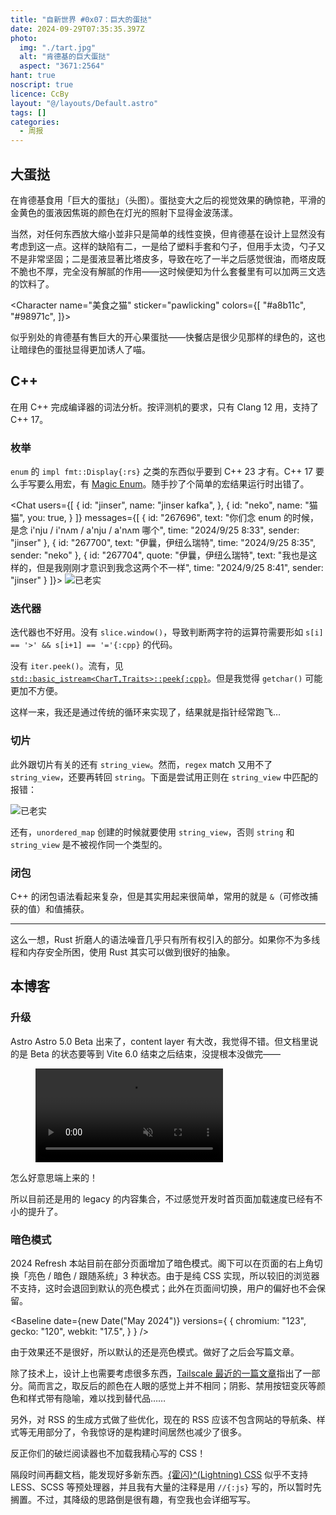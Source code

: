 ```yaml
---
title: "自新世界 #0x07：巨大的蛋挞"
date: 2024-09-29T07:35:35.397Z
photo:
  img: "./tart.jpg"
  alt: "肯德基的巨大蛋挞"
  aspect: "3671:2564"
hant: true
noscript: true
licence: CcBy
layout: "@/layouts/Default.astro"
tags: []
categories:
  - 周报
---
```


## 大蛋挞

在肯德基食用「巨大的蛋挞」（头图）。蛋挞变大之后的视觉效果的确惊艳，平滑的金黄色的蛋液因焦斑的颜色在灯光的照射下显得金波荡漾。

当然，对任何东西放大缩小並非只是简单的线性变换，但肯德基在设计上显然没有考虑到这一点。这样的缺陷有二，一是给了塑料手套和勺子，但用手太烫，勺子又不是非常坚固；二是蛋液显著比塔皮多，导致在吃了一半之后感觉很油，而塔皮既不脆也不厚，完全没有解腻的作用——这时候便知为什么套餐里有可以加两三文选的饮料了。

<Character
  name="美食之猫"
  sticker="pawlicking"
  colors={[
    "#a8b11c",
    "#98971c",
  ]}>

似乎别处的肯德基有售巨大的开心果蛋挞——快餐店是很少见那样的绿色的，这也让暗绿色的蛋挞显得更加诱人了喵。

</Character>

## C++

在用 C++ 完成编译器的词法分析。按评测机的要求，只有 Clang 12 用，支持了 C++ 17。

### 枚举

``enum`` 的 `impl fmt::Display{:rs}` 之类的东西似乎要到 C++ 23 才有。C++ 17 要么手写要么用宏，有 [Magic Enum](https://github.com/Neargye/magic_enum)。随手抄了个简单的宏结果运行时出错了。


<Chat users={[
    {
      id: "jinser",
      name: "jinser kafka",
    },
    {
      id: "neko",
      name: "猫猫",
      you: true,
    }
  ]}
  messages={[
    {
      id: "267696",
      text: "你们念 enum 的时候，是念 i'nju / i'nʌm / a'nju / a'nʌm 哪个",
      time: "2024/9/25 8:33",
      sender: "jinser"
    },
    {
      id: "267700",
      text: "伊曩，伊纽么瑞特",
      time: "2024/9/25 8:35",
      sender: "neko"
    },
    {
      id: "267704",
      quote: "伊曩，伊纽么瑞特",
      text: "我也是这样的，但是我刚刚才意识到我念这两个不一样",
      time: "2024/9/25 8:41",
      sender: "jinser"
    }
  ]}>
    ![已老实](./overload.webp)
  </Chat>

### 迭代器

迭代器也不好用。没有 `slice.window()`，导致判断两字符的运算符需要形如 `s[i] == '>' && s[i+1] == '='{:cpp}` 的代码。

没有 `iter.peek()`。流有，见 [`std::basic_istream<CharT,Traits>::peek{:cpp}`](https://en.cppreference.com/w/cpp/io/basic_istream/peek)。但是我觉得 `getchar()` 可能更加不方便。

这样一来，我还是通过传统的循环来实现了，结果就是指针经常跑飞…

### 切片

此外跟切片有关的还有 `string_view`。然而，``regex`` match 又用不了 ``string_view``，还要再转回 ``string``。下面是尝试用正则在 ``string_view`` 中匹配的报错：

![已老实](./overload.webp)

还有，``unordered_map`` 创建的时候就要使用 ``string_view``，否则 ``string`` 和 ``string_view`` 是不被视作同一个类型的。

### 闭包

C++ 的闭包语法看起来复杂，但是其实用起来很简单，常用的就是 `&`（可修改捕获的值）和值捕获。

* * *

这么一想，Rust 折磨人的语法噪音几乎只有所有权引入的部分。如果你不为多线程和内存安全所困，使用 Rust 其实可以做到很好的抽象。

## 本博客

### 升级

<span class="bg-pink-100 text-pink-800 text-sm font-medium me-2 px-2.5 py-0.5 rounded dark:bg-pink-900 dark:text-pink-300">Astro</span> Astro 5.0 Beta 出来了，content layer 有大改，我觉得不错。但文档里说的是 Beta 的状态要等到 Vite 6.0 结束之后结束，没提根本没做完——

<figure>
  <video loading="lazy" src="https://github.com/user-attachments/assets/f5d04521-be22-4ec1-8f65-f5fccfd12794" controls autoPlay loop muted />
  <figcaption>{做神做鬼做到真}^(fake it till you make it)</figcaption>
</figure>

怎么好意思端上来的！

所以目前还是用的 legacy 的内容集合，不过感觉开发时首页面加载速度已经有不小的提升了。

### 暗色模式


<span class="bg-green-100 text-green-800 text-sm font-medium me-2 px-2.5 py-0.5 rounded dark:bg-green-900 dark:text-green-300">2024 Refresh</span>
本站目前在部分页面增加了暗色模式。阁下可以在页面的右上角切换「亮色 / 暗色 / 跟随系统」3 种状态。由于是纯 CSS 实现，所以较旧的浏览器不支持，这时会退回到默认的亮色模式；此外在页面间切换，用户的偏好也不会保留。

<Baseline date={new Date("May 2024")} versions={
  {
    chromium: "123",
    gecko: "120",
    webkit: "17.5",
  }
} />

由于效果还不是很好，所以默认的还是亮色模式。做好了之后会写篇文章。


<Character sticker="inquisitive" name="前端之猫">

除了技术上，设计上也需要考虑很多东西，[Tailscale 最近的一篇文章](https://tailscale.com/blog/heart-of-dark-mode)指出了一部分。简而言之，取反后的颜色在人眼的感觉上并不相同；<span class="shadow-lg text-shadow-lg drop-shadow-lg">阴影</span>、禁用按钮变灰等颜色和样式带有隐喻，难以找到替代品……

</Character>

另外，对 RSS 的生成方式做了些优化，现在的 RSS 应该不包含网站的导航条、样式等无用部分了，令我惊讶的是构建时间居然也减少了很多。

<Character sticker="rolling" name="前端之猫">

反正你们的破烂阅读器也不加载我精心写的 CSS！

</Character>

隔段时间再翻文档，能发现好多新东西。[{霍闪}^(Lightning) CSS](https://lightningcss.dev/) 似乎不支持 LESS、SCSS 等预处理器，并且我有大量的注释是用 `//{:js}` 写的，所以暂时先搁置。不过，其降级的思路倒是很有趣，有空我也会详细写写。
